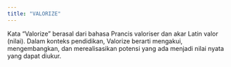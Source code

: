 ```yaml
---
title: "VALORIZE"
---
```


Kata "Valorize" berasal dari bahasa Prancis valoriser dan akar Latin valor (nilai). Dalam konteks pendidikan, Valorize berarti mengakui, mengembangkan, dan merealisasikan potensi yang ada menjadi nilai nyata yang dapat diukur.
